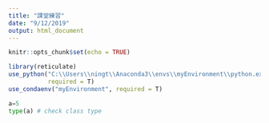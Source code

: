 ```yaml
---
title: "課堂練習"
date: "9/12/2019"
output: html_document
---
```


```r
knitr::opts_chunk$set(echo = TRUE)

library(reticulate)
use_python("C:\\Users\\ningt\\Anaconda3\\envs\\myEnvironment\\python.exe",
           required = T)
use_condaenv("myEnvironment", required = T)
```

```python
a=5
type(a) # check class type
```